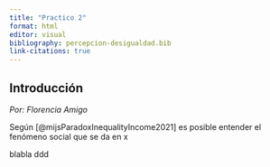 ```yaml
---
title: "Practico 2"
format: html
editor: visual
bibliography: percepcion-desigualdad.bib
link-citations: true
---
```


## Introducción

*Por: Florencia Amigo*

Según [@mijsParadoxInequalityIncome2021] es posible entender el fenómeno social que se da en x

blabla ddd
